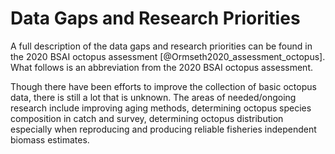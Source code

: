 # Data Gaps and Research Priorities

A full description of the data gaps and research priorities can be found in the 2020 BSAI octopus assessment [@Ormseth2020_assessment_octopus]. What follows is an abbreviation from the 2020 BSAI octopus assessment.

Though there have been efforts to improve the collection of basic octopus data, there is still a lot that is unknown. The areas of needed/ongoing research include improving aging methods, determining octopus species composition in catch and survey, determining octopus distribution especially when reproducing and producing reliable fisheries independent biomass estimates.